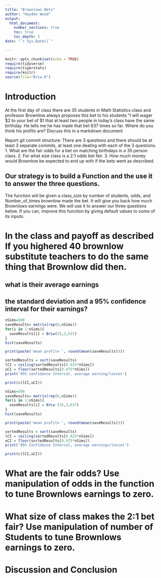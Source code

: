 ```yaml
---
title: "Brownlows Bets"
author: "Hayden Wood"
output: 
  html_document:
    number_sections: true
    toc: true
    toc_depth: 5
date: "`r Sys.Date()`"    
    
---
```

```r
knitr::opts_chunk$set(echo = TRUE)
require(tidyverse)
require(tigerstats)
require(knitr)
source(file="BrLw.R")
```


<!-- We recommend you use git branches -- create a separate branch for each major section i.e. Introduction, Methods, Results, Inferential Results, and Discussion and Conclusions - leave the YAML block untouched until the final merge where you put in your own name !-->

# Introduction

<!--In this section you explain what you are trying to show.  Where did the data come from?  What is the research or other question you are trying to answer?!-->

 At the first day of class there are 35 students in Math Statistics class and professor Brownlow always proposes this bet to his students "I will wager $2 to your bet of $1 that at least two people in today's class have  the same birthday.  He tells me he has made that bet 637 times so far. Where do you think his profits are? Discuss this in a markdown document
 
Report git commit structure:
There are 3 questions and there should be at least 3 separate commits, at least one dealing with each of the 3 questions.
1. What are the fair odds for a bet on matching birthdays in a 35 person class.
2. For what size class is a 2:1 odds bet fair.
3. How much money would Brownlow be expected to end up with if the bets went as described.

## Our strategy is to build a Function and the use it to answer the three questions. 

The function will be given a class_size by number of students, odds, and Number_of_times brownlow made the bet.  It will give you back how much Brownlows earnings were. We will use it to answer our three questions below. If you can, improve this function by giving default values to some of its inputs. 

# In the class and payoff as described  If you highered 40 brownlow substitute teachers to do the same thing that Brownlow did then.
## what is their average earnings
## the standard deviation and a 95% confidence interval for their earnings?
  
```r
nSims=500
saveResults= matrix(rep(0,nSims))
for(i in 1:nSims){
  saveResults[i] = BrLw(35,2,637)
}
hist(saveResults)
```
```r
print(paste('mean profit= ', round(mean(saveResults))))
```
```r
sortedResults = sort(saveResults)
lCI = ceiling(sortedResults[0.025*nSims])
uCI = floor(sortedResults[0.975*nSims])
print('95% confidence Intercal, average earning/losses')
```
```r
print(c(lCI,uCI))
```
```r
nSims=500
saveResults= matrix(rep(0,nSims))
for(i in 1:nSims){
  saveResults[i] = BrLw (35,3,637)
}
hist(saveResults)
```
```r
print(paste('mean profit= ', round(mean(saveResults))))
```
```r
sortedResults = sort(saveResults)
lCI = ceiling(sortedResults[0.025*nSims])
uCI = floor(sortedResults[0.975*nSims])
print('95% Confidence Intercal, average earnings/losses')
```
```r
print(c(lCI,uCI))
```
  
  
<!--Explain and display your method of coming up with a 95% confidence interval of  professor Brownlows winnings (or losings)-->


# What are the fair odds? Use manipulation of odds in the function to tune Brownlows earnings to zero. 


<!--Decide on your methods:  In this section explain the approach you will take to attack the issue --- how will you decide on a likely estimate of professor Brownlow's earnings or losses after 637 bets. Also explain how you construct a 95% confidence interval about your estimate of his winnings !-->




# What size of class makes the 2:1 bet fair?  Use manipulation of number of Students to tune Brownlows earnings to zero.

<!--Explain and display the results of your method of coming up with the estimate of professor Brownlows betting profits!-->








# Discussion and Conclusion

<!--Discussion and conclusion here.  If professor Brownlow is consistantly making or losing money how could he change his payout so that his profits center on zero?  Also discuss what size his class should be in order to have his current scheme balance at zero profit.!-->

